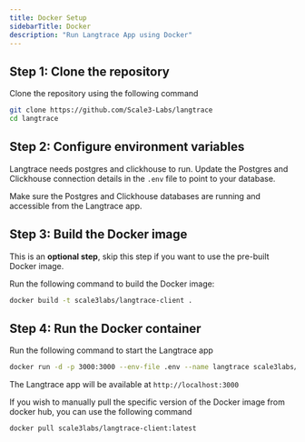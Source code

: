 ```yaml
---
title: Docker Setup
sidebarTitle: Docker
description: "Run Langtrace App using Docker"
---
```


## Step 1: Clone the repository

Clone the repository using the following command

```bash
git clone https://github.com/Scale3-Labs/langtrace
cd langtrace
```

## Step 2: Configure environment variables

Langtrace needs postgres and clickhouse to run. Update the Postgres and Clickhouse connection details in the `.env` file to point to your database.

<Note>
	Make sure the Postgres and Clickhouse databases are running and accessible
	from the Langtrace app.
</Note>

## Step 3: Build the Docker image

This is an **optional step**, skip this step if you want to use the pre-built Docker image.

Run the following command to build the Docker image:

```bash
docker build -t scale3labs/langtrace-client .
```

## Step 4: Run the Docker container

Run the following command to start the Langtrace app

```bash
docker run -d -p 3000:3000 --env-file .env --name langtrace scale3labs/langtrace-client /bin/sh -c "npm run create-tables && npm run dev"
```

The Langtrace app will be available at `http://localhost:3000`

<Tip>
  If you wish to manually pull the specific version of the Docker image from docker hub, you can use the following command

```bash
docker pull scale3labs/langtrace-client:latest
```

</Tip>
